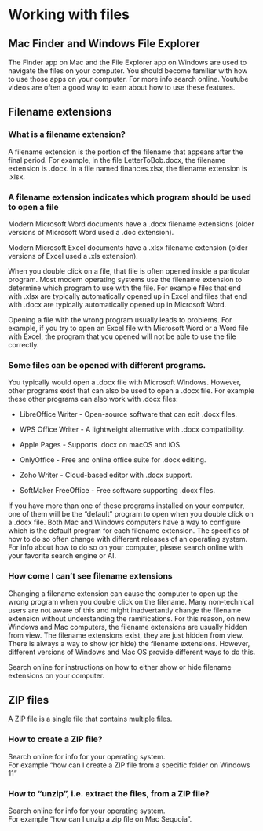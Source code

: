 # Working with files

## Mac Finder and Windows File Explorer

The Finder app on Mac and the File Explorer app on Windows are used to 
navigate the files on your computer. 
You should become familiar with how to use those apps on 
your computer. For more info search online. Youtube videos are often a good
way to learn about how to use these features.

## Filename extensions

### What is a filename extension?

A filename extension is the portion of the filename that appears after
the final period. For example, in the file LetterToBob.docx, the filename 
extension is .docx. In a file named finances.xlsx, the filename 
extension is .xlsx. 

### A filename extension indicates which program should be used to open a file

Modern Microsoft Word documents have a .docx filename extensions (older versions of
Microsoft Word used a .doc extension).

Modern Microsoft Excel documents have a .xlsx filename extension (older versions
of Excel used a .xls extension).

When you double click on a file, that file is often opened inside a particular
program. Most modern operating systems use the filename extension to determine
which program to use with the file. For example files that end with .xlsx are
typically automatically opened up in Excel and files that end with .docx are
typically automatically opened up in Microsoft Word.

Opening a file with the wrong program usually leads to problems. For example,
if you try to open an Excel file with Microsoft Word or a Word file with Excel,
the program that you opened will not be able to use the file correctly.

### Some files can be opened with different programs.

You typically would open a .docx file with Microsoft Windows. However, 
other programs exist that can also be used to open a .docx file. 
For example these other programs can also work with .docx files:

* LibreOffice Writer - Open-source software that can edit .docx files.

* WPS Office Writer - A lightweight alternative with .docx compatibility.

* Apple Pages - Supports .docx on macOS and iOS.

* OnlyOffice - Free and online office suite for .docx editing.

* Zoho Writer - Cloud-based editor with .docx support.

* SoftMaker FreeOffice - Free software supporting .docx files.

If you have more than one of these programs installed on your computer, 
one of them will be the "default" program to open when you double click on 
a .docx file. Both Mac and Windows computers have a way to configure which
is the default program for each filename extension. The specifics of how 
to do so often change with different releases of an operating system. 
For info about how to do so on your computer, please search online
with your favorite search engine or AI.

### How come I can't see filename extensions

Changing a filename extension can cause the computer to open up the wrong 
program when you double click on the filename. Many non-technical users
are not aware of this and might inadvertantly change the filename extension
without understanding the ramifications. For this reason,
on new Windows and Mac computers, the filename extensions are usually
hidden from view. The filename extensions exist, they are just hidden from view.
There is always a way to show (or hide) the filename extensions. However, different
versions of Windows and Mac OS provide different ways to do this.

Search online for instructions on how to either show or hide filename extensions
on your computer.


## ZIP files

A ZIP file is a single file that contains multiple files.


### How to create a ZIP file?

Search online for info for your operating system.  
For example "how can I create a ZIP file from a specific folder on Windows 11"

### How to "unzip", i.e. extract the files, from a ZIP file?

Search online for info for your operating system.  
For example "how can I unzip a zip file on Mac Sequoia".

